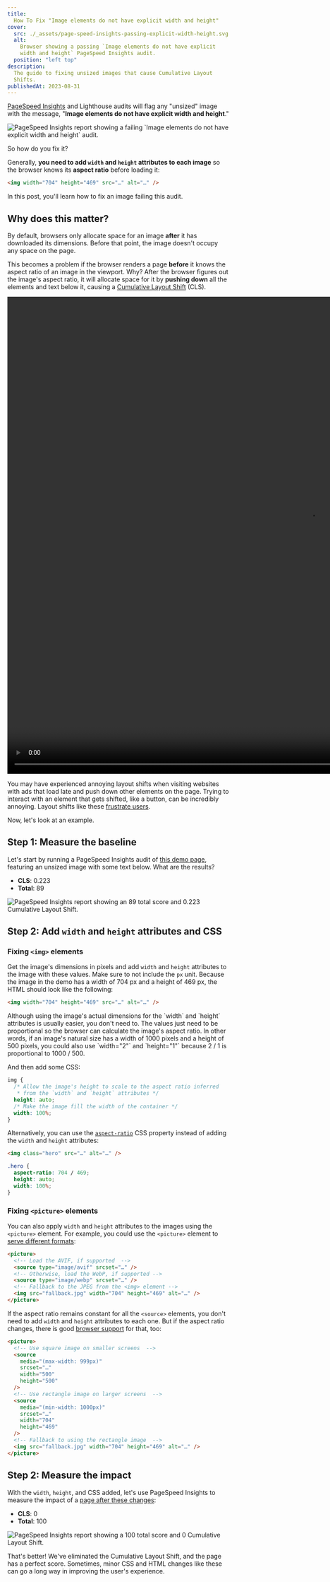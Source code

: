 ```yaml
---
title:
  How To Fix "Image elements do not have explicit width and height"
cover:
  src: ./_assets/page-speed-insights-passing-explicit-width-height.svg
  alt:
    Browser showing a passing `Image elements do not have explicit
    width and height` PageSpeed Insights audit.
  position: "left top"
description:
  The guide to fixing unsized images that cause Cumulative Layout
  Shifts.
publishedAt: 2023-08-31
---
```



[PageSpeed Insights](https://pagespeed.web.dev/) and Lighthouse audits
will flag any "unsized" image with the message, "**Image elements do
not have explicit width and height**."


<Image
  src={psi}
  alt="PageSpeed Insights report showing a failing `Image elements do not have explicit width and height` audit."
  loading="eager"
  fetchpriority="high"
/>

So how do you fix it?

Generally, **you need to add `width` and `height` attributes to each
image** so the browser knows its **aspect ratio** before loading it:

```html /width="704" height="469"/
<img width="704" height="469" src="…" alt="…" />
```

In this post, you'll learn how to fix an image failing this audit.

## Why does this matter?

By default, browsers only allocate space for an image **after** it has
downloaded its dimensions. Before that point, the image doesn't occupy
any space on the page.

This becomes a problem if the browser renders a page **before** it
knows the aspect ratio of an image in the viewport. Why? After the
browser figures out the image's aspect ratio, it will allocate space
for it by **pushing down** all the elements and text below it, causing
a [Cumulative Layout Shift](https://web.dev/cls/) (CLS).


<Video
  description="Loading a page with an unsized image causes a large Cumulative Layout Shift."
  width="1368"
  height="1080"
  src={[CLS]}
  caption="Loading a page with an unsized image causes a large Cumulative Layout Shift after the browser renders the image."
/>

You may have experienced annoying layout shifts when visiting websites
with ads that load late and push down other elements on the page.
Trying to interact with an element that gets shifted, like a button,
can be incredibly annoying. Layout shifts like these
[frustrate users](https://blog.chromium.org/2020/05/the-science-behind-web-vitals.html).

Now, let's look at an example.

## Step 1: Measure the baseline

Let's start by running a PageSpeed Insights audit of
[this demo page](/demos/how-to-fix-image-elements-have-explicit-width-and-height/before/),
featuring an unsized image with some text below. What are the results?

- **CLS**: 0.223
- **Total**: 89


<Image
  src={psiBefore}
  alt="PageSpeed Insights report showing an 89 total score and 0.223 Cumulative Layout Shift."
/>

## Step 2: Add `width` and `height` attributes and CSS

### Fixing `<img>` elements

Get the image's dimensions in pixels and add `width` and `height`
attributes to the image with these values. Make sure to not include
the `px` unit. Because the image in the demo has a width of 704 px and
a height of 469 px, the HTML should look like the following:

```html /width="704" height="469"/
<img width="704" height="469" src="…" alt="…" />
```

<Aside heading="`width` and `height` values">
  Although using the image's actual dimensions for the `width` and
  `height` attributes is usually easier, you don't need to. The values
  just need to be proportional so the browser can calculate the
  image's aspect ratio. In other words, if an image's natural size has
  a width of 1000 pixels and a height of 500 pixels, you could also
  use `width="2"` and `height="1"` because 2 / 1 is proportional to
  1000 / 500.
</Aside>

And then add some CSS:

```css
img {
  /* Allow the image's height to scale to the aspect ratio inferred
   * from the `width` and `height` attributes */
  height: auto;
  /* Make the image fill the width of the container */
  width: 100%;
}
```

Alternatively, you can use the
[`aspect-ratio`](https://developer.mozilla.org/en-US/docs/Web/CSS/aspect-ratio)
CSS property instead of adding the `width` and `height` attributes:

```html {6}
<img class="hero" src="…" alt="…" />
```

```css
.hero {
  aspect-ratio: 704 / 469;
  height: auto;
  width: 100%;
}
```

### Fixing `<picture>` elements

You can also apply `width` and `height` attributes to the images using
the `<picture>` element. For example, you could use the `<picture>`
element to
[serve different formats](/blog/how-to-serve-images-in-next-gen-formats/#option-2-serve-different-formats-with-html):

```html /width="704" height="469"/
<picture>
  <!-- Load the AVIF, if supported  -->
  <source type="image/avif" srcset="…" />
  <!-- Otherwise, load the WebP, if supported -->
  <source type="image/webp" srcset="…" />
  <!-- Fallback to the JPEG from the <img> element -->
  <img src="fallback.jpg" width="704" height="469" alt="…" />
</picture>
```

If the aspect ratio remains constant for all the `<source>` elements,
you don't need to add `width` and `height` attributes to each one. But
if the aspect ratio changes, there is good
[browser support](https://caniuse.com/mdn-html_elements_source_width)
for that, too:

```html {6-7, 13-14}
<picture>
  <!-- Use square image on smaller screens  -->
  <source
    media="(max-width: 999px)"
    srcset="…"
    width="500"
    height="500"
  />
  <!-- Use rectangle image on larger screens  -->
  <source
    media="(min-width: 1000px)"
    srcset="…"
    width="704"
    height="469"
  />
  <!-- Fallback to using the rectangle image  -->
  <img src="fallback.jpg" width="704" height="469" alt="…" />
</picture>
```

## Step 2: Measure the impact

With the `width`, `height`, and CSS added, let's use PageSpeed
Insights to measure the impact of a
[page after these changes](/demos/how-to-fix-image-elements-have-explicit-width-and-height/after/):

- **CLS**: 0
- **Total**: 100


<Image
  src={psiAfter}
  alt="PageSpeed Insights report showing a 100 total score and 0 Cumulative Layout Shift."
/>

That's better! We've eliminated the Cumulative Layout Shift, and the
page has a perfect score. Sometimes, minor CSS and HTML changes like
these can go a long way in improving the user's experience.
